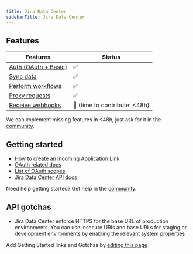 ```yaml
---
title: Jira Data Center
sidebarTitle: Jira Data Center
---
```



<Overview />


## Features

| Features | Status |
| - | - |
| [Auth (OAuth + Basic)](/guides/getting-started/authorize-an-api-from-your-app) | ✅ |
| [Sync data](/guides/getting-started/read-from-an-api) | ✅ |
| [Perform workflows](/guides/getting-started/write-to-an-api) | ✅ |
| [Proxy requests](/guides/proxy-requests-to-an-api) | ✅ |
| [Receive webhooks](/guides/receive-webhooks-from-an-api) | 🚫 (time to contribute: &lt;48h) |

<Tip>We can implement missing features in &lt;48h, just ask for it in the [community](https://nango.dev/slack).</Tip>

## Getting started

-   [How to create an incoming Application Link](https://confluence.atlassian.com/adminjiraserver/configure-an-incoming-link-1115659067.html)
-   [OAuth related docs](https://confluence.atlassian.com/adminjiraserver/jira-oauth-2-0-provider-api-1115659070.html)
-   [List of OAuth scopes](https://confluence.atlassian.com/adminjiraserver/jira-oauth-2-0-provider-api-1115659070.html#JiraOAuth2.0providerAPI-scopes)
-   [Jira Data Center API docs](https://docs.atlassian.com/software/jira/docs/api/REST/9.14.0/)

<Tip>Need help getting started? Get help in the [community](https://nango.dev/slack).</Tip>

## API gotchas
-  Jira Data Center enforce HTTPS for the base URL of production environments. You can use insecure URIs and base URLs for staging or development environments by enabling the relevant [system properties](https://confluence.atlassian.com/adminjiraserver/oauth-2-0-provider-system-properties-1115659073.html)

<Note>Add Getting Started links and Gotchas by [editing this page](https://github.com/nangohq/nango/tree/master/docs-v2/integrations/all/jira-data-center.mdx)</Note>